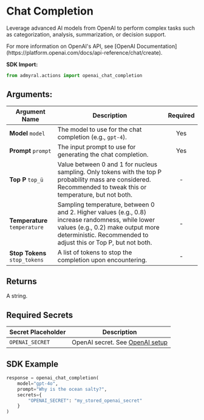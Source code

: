 
# Chat Completion

Leverage advanced AI models from OpenAI to perform complex tasks such as categorization, analysis, summarization, or decision support.

<Callout type="info">
	For more information on OpenAI's API, see [OpenAI
	Documentation](https://platform.openai.com/docs/api-reference/chat/create).
</Callout>

**SDK Import:**

```python
from admyral.actions import openai_chat_completion
```

## Arguments:

| Argument Name                 | Description                                                                                                                                                                                             | Required |
| ----------------------------- | ------------------------------------------------------------------------------------------------------------------------------------------------------------------------------------------------------- | :------: |
| **Model** `model`             | The model to use for the chat completion (e.g., `gpt-4`).                                                                                                                                               |   Yes    |
| **Prompt** `prompt`           | The input prompt to use for generating the chat completion.                                                                                                                                             |   Yes    |
| **Top P** `top_ü`             | Value between 0 and 1 for nucleus sampling. Only tokens with the top P probability mass are considered. Recommended to tweak this or temperature, but not both.                                         |    -     |
| **Temperature** `temperature` | Sampling temperature, between 0 and 2. Higher values (e.g., 0.8) increase randomness, while lower values (e.g., 0.2) make output more deterministic. Recommended to adjust this or Top P, but not both. |    -     |
| **Stop Tokens** `stop_tokens` | A list of tokens to stop the completion upon encountering.                                                                                                                                              |    -     |

## Returns

A string.

## Required Secrets

| Secret Placeholder | Description                                                    |
| ------------------ | -------------------------------------------------------------- |
| `OPENAI_SECRET`    | OpenAI secret. See [OpenAI setup](/integrations/openai/openai) |

## SDK Example

```python
response = openai_chat_completion(
	model="gpt-4o",
	prompt="Why is the ocean salty?",
	secrets={
		"OPENAI_SECRET": "my_stored_openai_secret"
	}
)
```
